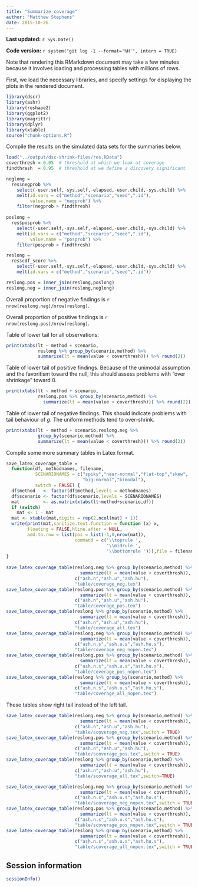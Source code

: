 ```yaml
---
title: "Summarize coverage"
author: "Matthew Stephens"
date: 2015-10-26
---
```


**Last updated:** `r Sys.Date()`

**Code version:** `r system("git log -1 --format='%H'", intern = TRUE)`

Note that rendering this RMarkdown document may take a few minutes because 
it involves loading and processing tables with millions of rows.

First, we load the necessary libraries, and specify settings for
displaying the plots in the rendered document.

```r
library(dscr)
library(ashr)
library(reshape2)
library(ggplot2)
library(magrittr)
library(dplyr)
library(xtable)
source("chunk-options.R")
```

Compile the results on the simulated data sets for the summaries below.

```r
load("../output/dsc-shrink-files/res.RData")
coverthresh = 0.05  # threshold at which we look at coverage
findthresh  = 0.95  # threshold at we define a discovery significant

neglong = 
  res$negprob %>% 
    select(-user.self,-sys.self,-elapsed,-user.child,-sys.child) %>%
    melt(id.vars = c("method","scenario","seed",".id"),
         value.name = "negprob") %>%
    filter(negprob > findthresh)
 
poslong = 
  res$posprob %>% 
    select(-user.self,-sys.self,-elapsed,-user.child,-sys.child) %>%
    melt(id.vars = c("method","scenario","seed",".id"),
         value.name = "posprob") %>%
    filter(posprob > findthresh)

reslong = 
  res$cdf_score %>% 
    select(-user.self,-sys.self,-elapsed,-user.child,-sys.child) %>%    
    melt(id.vars = c("method","scenario","seed",".id"))

reslong.pos = inner_join(reslong,poslong)
reslong.neg = inner_join(reslong,neglong)
```

Overall proportion of negative findings is `r nrow(reslong.neg)/nrow(reslong)`.

Overall proportion of positive findings is `r nrow(reslong.pos)/nrow(reslong)`.

Table of lower tail for all observations:

```r
print(xtabs(lt ~ method + scenario,
            reslong %>% group_by(scenario,method) %>% 
            summarize(lt = mean(value < coverthresh))) %>% round(2))
```

Table of lower tail of positive findings. Because of the unimodal assumption
and the favoritism toward the null, this should assess problems with "over 
shrinkage" toward 0.

```r
print(xtabs(lt ~ method + scenario,
            reslong.pos %>% group_by(scenario,method) %>% 
              summarize(lt = mean(value < coverthresh))) %>% round(2))
```

Table of lower tail of negative findings. This should indicate problems with 
tail behaviour of $g$. The uniform methods tend to over-shrink.

```r
print(xtabs(lt ~ method + scenario,reslong.neg %>% 
            group_by(scenario,method) %>% 
            summarize(lt = mean(value < coverthresh))) %>% round(2))
```

Compile some more summary tables in Latex format.

```r
save_latex_coverage_table = 
  function(df, methodnames, filename,
           SCENARIONAMES = c("spiky","near-normal","flat-top","skew",
                             "big-normal","bimodal"),
           switch = FALSE) {
  df$method   <- factor(df$method,levels = methodnames)
  df$scenario <- factor(df$scenario,levels = SCENARIONAMES)
  mat         <- as.matrix(xtabs(lt~method+scenario,df))
  if (switch)
    mat <- 1 - mat
  mat <- xtable(mat,digits = rep(2,ncol(mat) + 1))
  write(print(mat,sanitize.text.function = function (x) x,
        floating = FALSE,hline.after = NULL, 
        add.to.row = list(pos = list(-1,0,nrow(mat)), 
                          command = c('\\toprule ',
                                      '\\midrule ',
                                      '\\bottomrule '))),file = filename)
}
  
save_latex_coverage_table(reslong.neg %>% group_by(scenario,method) %>% 
                            summarize(lt = mean(value < coverthresh)),
                          c("ash.n","ash.u","ash.hu"),
                          "table/coverage_neg.tex")
save_latex_coverage_table(reslong.pos %>% group_by(scenario,method) %>% 
                            summarize(lt = mean(value < coverthresh)),
                          c("ash.n","ash.u","ash.hu"),
                          "table/coverage_pos.tex")
save_latex_coverage_table(reslong %>% group_by(scenario,method) %>% 
                            summarize(lt = mean(value < coverthresh)),
                          c("ash.n","ash.u","ash.hu"),
                          "table/coverage_all.tex")
save_latex_coverage_table(reslong.neg %>% group_by(scenario,method) %>% 
                            summarize(lt = mean(value < coverthresh)),
                          c("ash.n.s","ash.u.s","ash.hu.s"),
                          "table/coverage_neg_nopen.tex")
save_latex_coverage_table(reslong.pos %>% group_by(scenario,method) %>% 
                            summarize(lt = mean(value < coverthresh)),
                          c("ash.n.s","ash.u.s","ash.hu.s"),
                          "table/coverage_pos_nopen.tex")
save_latex_coverage_table(reslong %>% group_by(scenario,method) %>% 
                            summarize(lt = mean(value < coverthresh)),
                          c("ash.n.s","ash.u.s","ash.hu.s"),
                          "table/coverage_all_nopen.tex")
```

These tables show right tail instead of the left tail.

```r
save_latex_coverage_table(reslong.neg %>% group_by(scenario,method) %>% 
                            summarize(lt = mean(value < coverthresh)),
                          c("ash.n","ash.u","ash.hu"),
                          "table/scoverage_neg.tex",switch = TRUE)
save_latex_coverage_table(reslong.pos %>% group_by(scenario,method) %>% 
                            summarize(lt = mean(value < coverthresh)),
                          c("ash.n","ash.u","ash.hu"),
                          "table/scoverage_pos.tex",switch = TRUE)
save_latex_coverage_table(reslong %>% group_by(scenario,method) %>% 
                            summarize(lt = mean(value < coverthresh)),
                          c("ash.n","ash.u","ash.hu"),
                          "table/scoverage_all.tex",switch=TRUE)

save_latex_coverage_table(reslong.neg %>% group_by(scenario,method) %>% 
                            summarize(lt = mean(value < coverthresh)),
                          c("ash.n.s","ash.u.s","ash.hu.s"),
                          "table/scoverage_neg_nopen.tex",switch = TRUE)
save_latex_coverage_table(reslong.pos %>% group_by(scenario,method) %>% 
                            summarize(lt = mean(value < coverthresh)),
                          c("ash.n.s","ash.u.s","ash.hu.s"),
                          "table/scoverage_pos_nopen.tex",switch = TRUE)
save_latex_coverage_table(reslong %>% group_by(scenario,method) %>% 
                            summarize(lt = mean(value < coverthresh)),
                          c("ash.n.s","ash.u.s","ash.hu.s"),
                          "table/scoverage_all_nopen.tex",switch = TRUE)
```

## Session information

```r
sessionInfo()
```

